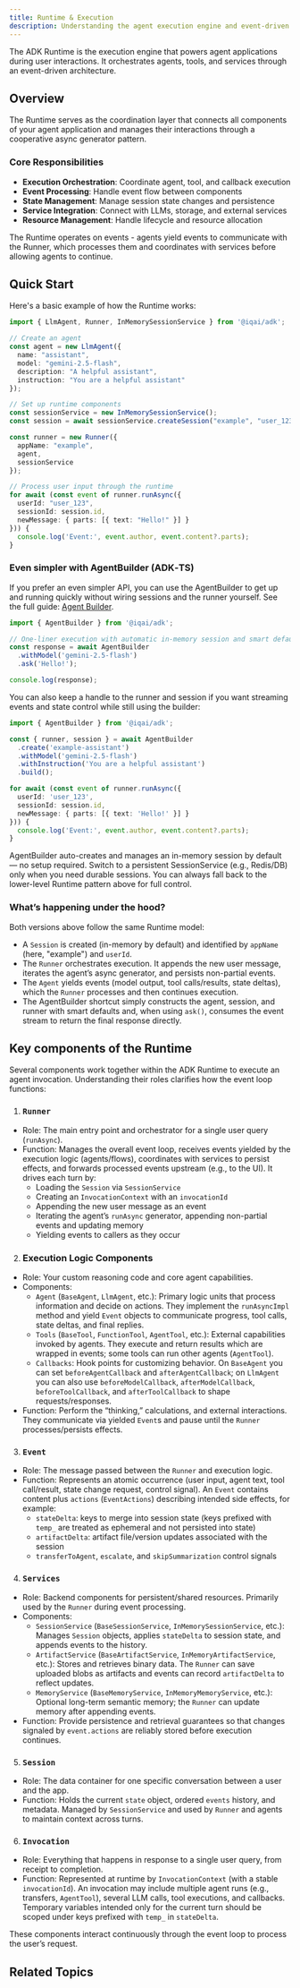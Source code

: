 ```yaml
---
title: Runtime & Execution
description: Understanding the agent execution engine and event-driven architecture
---
```



The ADK Runtime is the execution engine that powers agent applications during user interactions. It orchestrates agents, tools, and services through an event-driven architecture.

## Overview

The Runtime serves as the coordination layer that connects all components of your agent application and manages their interactions through a cooperative async generator pattern.

### Core Responsibilities

- **Execution Orchestration**: Coordinate agent, tool, and callback execution
- **Event Processing**: Handle event flow between components
- **State Management**: Manage session state changes and persistence
- **Service Integration**: Connect with LLMs, storage, and external services
- **Resource Management**: Handle lifecycle and resource allocation

<Callout type="info" title="Event-Driven Architecture">
The Runtime operates on events - agents yield events to communicate with the Runner, which processes them and coordinates with services before allowing agents to continue.
</Callout>

## Quick Start

Here's a basic example of how the Runtime works:

```typescript
import { LlmAgent, Runner, InMemorySessionService } from '@iqai/adk';

// Create an agent
const agent = new LlmAgent({
  name: "assistant",
  model: "gemini-2.5-flash",
  description: "A helpful assistant",
  instruction: "You are a helpful assistant"
});

// Set up runtime components
const sessionService = new InMemorySessionService();
const session = await sessionService.createSession("example", "user_123");

const runner = new Runner({
  appName: "example",
  agent,
  sessionService
});

// Process user input through the runtime
for await (const event of runner.runAsync({
  userId: "user_123",
  sessionId: session.id,
  newMessage: { parts: [{ text: "Hello!" }] }
})) {
  console.log('Event:', event.author, event.content?.parts);
}
```

### Even simpler with AgentBuilder (ADK‑TS)

If you prefer an even simpler API, you can use the AgentBuilder to get up and running quickly without wiring sessions and the runner yourself. See the full guide: [Agent Builder](http://localhost:3000/docs/framework/agents/agent-builder).

```typescript
import { AgentBuilder } from '@iqai/adk';

// One-liner execution with automatic in-memory session and smart defaults
const response = await AgentBuilder
  .withModel('gemini-2.5-flash')
  .ask('Hello!');

console.log(response);
```

You can also keep a handle to the runner and session if you want streaming events and state control while still using the builder:

```typescript
import { AgentBuilder } from '@iqai/adk';

const { runner, session } = await AgentBuilder
  .create('example-assistant')
  .withModel('gemini-2.5-flash')
  .withInstruction('You are a helpful assistant')
  .build();

for await (const event of runner.runAsync({
  userId: 'user_123',
  sessionId: session.id,
  newMessage: { parts: [{ text: 'Hello!' }] }
})) {
  console.log('Event:', event.author, event.content?.parts);
}
```

<Callout type="info" title="Automatic session management">
  AgentBuilder auto-creates and manages an in-memory session by default — no
  setup required. Switch to a persistent SessionService (e.g., Redis/DB) only
  when you need durable sessions. You can always fall back to the lower-level
  Runtime pattern above for full control.
</Callout>

### What’s happening under the hood?

Both versions above follow the same Runtime model:

- A `Session` is created (in-memory by default) and identified by `appName` (here, "example") and `userId`.
- The `Runner` orchestrates execution. It appends the new user message, iterates the agent’s async generator, and persists non-partial events.
- The `Agent` yields events (model output, tool calls/results, state deltas), which the `Runner` processes and then continues execution.
- The AgentBuilder shortcut simply constructs the agent, session, and runner with smart defaults and, when using `ask()`, consumes the event stream to return the final response directly.

## Key components of the Runtime

Several components work together within the ADK Runtime to execute an agent invocation. Understanding their roles clarifies how the event loop functions:

1. ### `Runner`
  - Role: The main entry point and orchestrator for a single user query (`runAsync`).
  - Function: Manages the overall event loop, receives events yielded by the execution logic (agents/flows), coordinates with services to persist effects, and forwards processed events upstream (e.g., to the UI). It drives each turn by:
    - Loading the `Session` via `SessionService`
    - Creating an `InvocationContext` with an `invocationId`
    - Appending the new user message as an event
    - Iterating the agent’s `runAsync` generator, appending non-partial events and updating memory
    - Yielding events to callers as they occur

2. ### Execution Logic Components
  - Role: Your custom reasoning code and core agent capabilities.
  - Components:
    - `Agent` (`BaseAgent`, `LlmAgent`, etc.): Primary logic units that process information and decide on actions. They implement the `runAsyncImpl` method and yield `Event` objects to communicate progress, tool calls, state deltas, and final replies.
    - `Tools` (`BaseTool`, `FunctionTool`, `AgentTool`, etc.): External capabilities invoked by agents. They execute and return results which are wrapped in events; some tools can run other agents (`AgentTool`).
    - `Callbacks`: Hook points for customizing behavior. On `BaseAgent` you can set `beforeAgentCallback` and `afterAgentCallback`; on `LlmAgent` you can also use `beforeModelCallback`, `afterModelCallback`, `beforeToolCallback`, and `afterToolCallback` to shape requests/responses.
  - Function: Perform the “thinking,” calculations, and external interactions. They communicate via yielded `Event`s and pause until the `Runner` processes/persists effects.

3. ### `Event`
  - Role: The message passed between the `Runner` and execution logic.
  - Function: Represents an atomic occurrence (user input, agent text, tool call/result, state change request, control signal). An `Event` contains content plus `actions` (`EventActions`) describing intended side effects, for example:
    - `stateDelta`: keys to merge into session state (keys prefixed with `temp_` are treated as ephemeral and not persisted into state)
    - `artifactDelta`: artifact file/version updates associated with the session
    - `transferToAgent`, `escalate`, and `skipSummarization` control signals

4. ### `Services`
  - Role: Backend components for persistent/shared resources. Primarily used by the `Runner` during event processing.
  - Components:
    - `SessionService` (`BaseSessionService`, `InMemorySessionService`, etc.): Manages `Session` objects, applies `stateDelta` to session state, and appends events to the history.
    - `ArtifactService` (`BaseArtifactService`, `InMemoryArtifactService`, etc.): Stores and retrieves binary data. The `Runner` can save uploaded blobs as artifacts and events can record `artifactDelta` to reflect updates.
    - `MemoryService` (`BaseMemoryService`, `InMemoryMemoryService`, etc.): Optional long-term semantic memory; the `Runner` can update memory after appending events.
  - Function: Provide persistence and retrieval guarantees so that changes signaled by `event.actions` are reliably stored before execution continues.

5. ### `Session`
  - Role: The data container for one specific conversation between a user and the app.
  - Function: Holds the current `state` object, ordered `events` history, and metadata. Managed by `SessionService` and used by `Runner` and agents to maintain context across turns.

6. ### `Invocation`
  - Role: Everything that happens in response to a single user query, from receipt to completion.
  - Function: Represented at runtime by `InvocationContext` (with a stable `invocationId`). An invocation may include multiple agent runs (e.g., transfers, `AgentTool`), several LLM calls, tool executions, and callbacks. Temporary variables intended only for the current turn should be scoped under keys prefixed with `temp_` in `stateDelta`.

These components interact continuously through the event loop to process the user’s request.

## Related Topics

<Cards>
  <Card
    title="🔄 Event Loop"
    description="Understanding the cooperative async generator pattern and event flow"
    href="/docs/framework/runtime/event-loop"
  />

  <Card
    title="📋 Invocation Lifecycle"
    description="Complete lifecycle from user query to response completion"
    href="/docs/framework/runtime/invocation-lifecycle"
  />
</Cards>